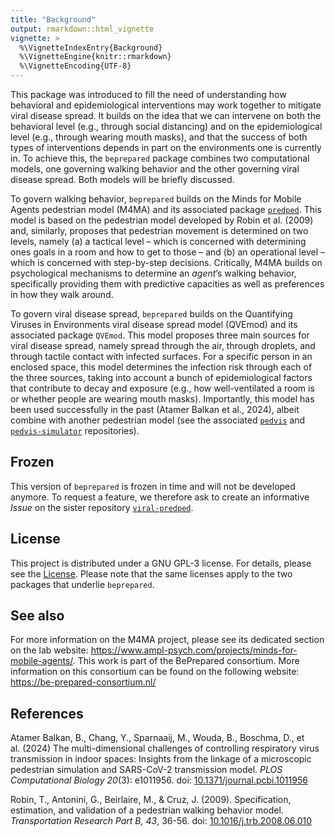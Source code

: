 ```yaml
---
title: "Background"
output: rmarkdown::html_vignette
vignette: >
  %\VignetteIndexEntry{Background}
  %\VignetteEngine{knitr::rmarkdown}
  %\VignetteEncoding{UTF-8}
---
```


This package was introduced to fill the need of understanding how behavioral and epidemiological interventions may work together to mitigate viral disease spread. It builds on the idea that we can intervene on both the behavioral level (e.g., through social distancing) and on the epidemiological level (e.g., through wearing mouth masks), and that the success of both types of interventions depends in part on the environments one is currently in. To achieve this, the `beprepared` package combines two computational models, one governing walking behavior and the other governing viral disease spread. Both models will be briefly discussed.

To govern walking behavior, `beprepared` builds on the Minds for Mobile Agents pedestrian model (M4MA) and its associated package [`predped`](https://github.com/ndpvh/predped). This model is based on the pedestrian model developed by Robin et al. (2009) and, similarly, proposes that pedestrian movement is determined on two levels, namely (a) a tactical level -- which is concerned with determining ones goals in a room and how to get to those -- and (b) an operational level -- which is concerned with step-by-step decisions. Critically, M4MA builds on psychological mechanisms to determine an _agent_'s walking behavior, specifically providing them with predictive capacities as well as preferences in how they walk around.

To govern viral disease spread, `beprepared` builds on the Quantifying Viruses in Environments viral disease spread model (QVEmod) and its associated package `QVEmod`. This model proposes three main sources for viral disease spread, namely spread through the air, through droplets, and through tactile contact with infected surfaces. For a specific person in an enclosed space, this model determines the infection risk through each of the three sources, taking into account a bunch of epidemiological factors that contribute to decay and exposure (e.g., how well-ventilated a room is or whether people are wearing mouth masks). Importantly, this model has been used successfully in the past (Atamer Balkan et al., 2024), albeit combine with another pedestrian model (see the associated [`pedvis`](https://git.wur.nl/sso-public/pedvis) and [`pedvis-simulator`](https://git.wur.nl/sso-public/pedvis-simulator) repositories).

## Frozen

This version of `beprepared` is frozen in time and will not be developed anymore. To request a feature, we therefore ask to create an informative _Issue_ on the sister repository [`viral-predped`](https://github.com/ndpvh/viral-predped).

## License

This project is distributed under a GNU GPL-3 license. For details, please see the [License](https://github.com/ndpvh/beprepared-viral-predped/-/blob/main/LICENSE). Please note that the same licenses apply to the two packages that underlie `beprepared`.

## See also

For more information on the M4MA project, please see its dedicated section on the lab website: [https://www.ampl-psych.com/projects/minds-for-mobile-agents/](https://www.ampl-psych.com/projects/minds-for-mobile-agents/). This work is part of the BePrepared consortium. More information on this consortium can be found on the following website: [https://be-prepared-consortium.nl/](https://be-prepared-consortium.nl/)

## References

Atamer Balkan, B., Chang, Y., Sparnaaij, M., Wouda, B., Boschma, D., et al. (2024) The multi-dimensional challenges of controlling respiratory virus transmission in indoor spaces: Insights from the linkage of a microscopic pedestrian simulation and SARS-CoV-2 transmission model. _PLOS Computational Biology 20_(3): e1011956. doi: [10.1371/journal.pcbi.1011956](https://doi.org/10.1371/journal.pcbi.1011956)

Robin, T., Antonini, G., Beirlaire, M., & Cruz, J. (2009). Specification, estimation, and validation of a pedestrian walking behavior model. _Transportation Research Part B, 43_, 36-56. doi: [10.1016/j.trb.2008.06.010](doi.org/10.1016/j.trb.2008.06.010)